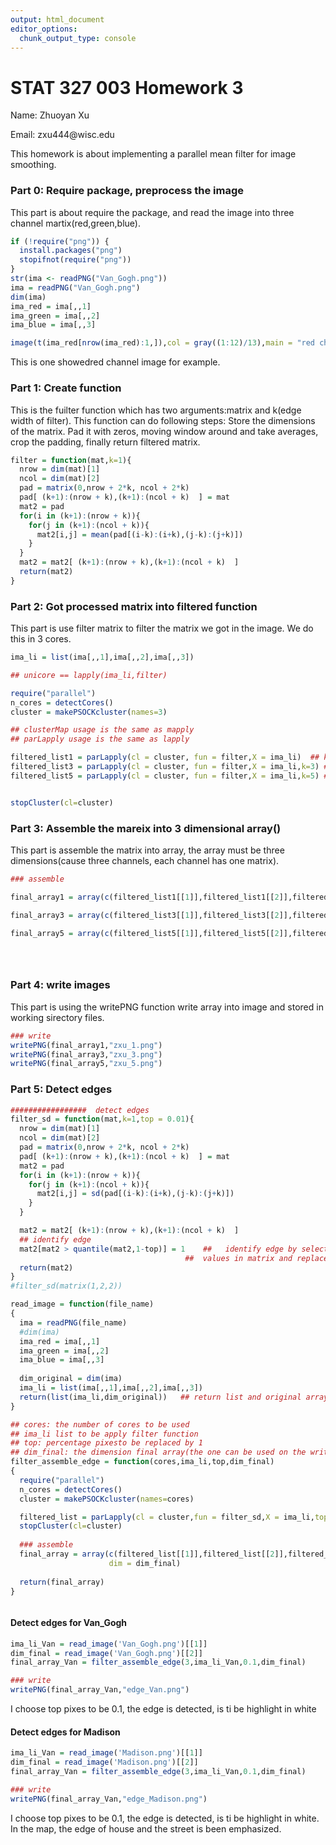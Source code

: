 ---
output: html_document
editor_options: 
  chunk_output_type: console
---
# STAT 327 003 Homework 3


Name: Zhuoyan Xu

Email: zxu444@wisc.edu

 This homework is about implementing a parallel mean filter for image smoothing.

### Part 0: Require package, preprocess the image
This part is about require the package, and read the image into three channel martix(red,green,blue).
```{r}
if (!require("png")) {
  install.packages("png")
  stopifnot(require("png"))
}
str(ima <- readPNG("Van_Gogh.png"))
ima = readPNG("Van_Gogh.png")
dim(ima)
ima_red = ima[,,1]
ima_green = ima[,,2]
ima_blue = ima[,,3]

image(t(ima_red[nrow(ima_red):1,]),col = gray((1:12)/13),main = "red channel")

```

This is one showedred channel  image for example.



### Part 1: Create function

This is the fuilter function which has two arguments:matrix and k(edge width of filter). This function can do following steps:
Store the dimensions of the matrix. Pad it with zeros, moving window around and take averages, crop the padding, finally return filtered matrix.

```{r}
filter = function(mat,k=1){
  nrow = dim(mat)[1]
  ncol = dim(mat)[2]
  pad = matrix(0,nrow + 2*k, ncol + 2*k)
  pad[ (k+1):(nrow + k),(k+1):(ncol + k)  ] = mat
  mat2 = pad
  for(i in (k+1):(nrow + k)){
    for(j in (k+1):(ncol + k)){
      mat2[i,j] = mean(pad[(i-k):(i+k),(j-k):(j+k)])
    }
  }
  mat2 = mat2[ (k+1):(nrow + k),(k+1):(ncol + k)  ]
  return(mat2)
}
```

### Part 2: Got processed matrix into filtered function
This part is use filter matrix to filter the matrix we got in the image. We do this in 3 cores.
```{r}
ima_li = list(ima[,,1],ima[,,2],ima[,,3])

## unicore == lapply(ima_li,filter)

require("parallel")
n_cores = detectCores()
cluster = makePSOCKcluster(names=3)

## clusterMap usage is the same as mapply
## parLapply usage is the same as lapply

filtered_list1 = parLapply(cl = cluster, fun = filter,X = ima_li)  ## k=1
filtered_list3 = parLapply(cl = cluster, fun = filter,X = ima_li,k=3) ## k=3
filtered_list5 = parLapply(cl = cluster, fun = filter,X = ima_li,k=5) ## k=5


stopCluster(cl=cluster)
```


### Part 3: Assemble the mareix into 3 dimensional array()
This part is assemble the matrix into array, the array must be three dimensions(cause three channels, each channel has one matrix).
```{r}
### assemble

final_array1 = array(c(filtered_list1[[1]],filtered_list1[[2]],filtered_list1[[3]]),dim = dim(ima))

final_array3 = array(c(filtered_list3[[1]],filtered_list3[[2]],filtered_list3[[3]]),dim = dim(ima))

final_array5 = array(c(filtered_list5[[1]],filtered_list5[[2]],filtered_list5[[3]]),dim = dim(ima))





```

### Part 4: write images
This part is using the writePNG function write array into image and stored in working sirectory files.
```{r}

### write
writePNG(final_array1,"zxu_1.png")
writePNG(final_array3,"zxu_3.png")
writePNG(final_array5,"zxu_5.png")


```


### Part 5: Detect edges
```{r}

#################  detect edges
filter_sd = function(mat,k=1,top = 0.01){
  nrow = dim(mat)[1]
  ncol = dim(mat)[2]
  pad = matrix(0,nrow + 2*k, ncol + 2*k)
  pad[ (k+1):(nrow + k),(k+1):(ncol + k)  ] = mat
  mat2 = pad
  for(i in (k+1):(nrow + k)){
    for(j in (k+1):(ncol + k)){
      mat2[i,j] = sd(pad[(i-k):(i+k),(j-k):(j+k)])
    }
  }

  mat2 = mat2[ (k+1):(nrow + k),(k+1):(ncol + k)  ]
  ## identify edge
  mat2[mat2 > quantile(mat2,1-top)] = 1    ##   identify edge by select top 1% or 10% 
                                       ##  values in matrix and replace them by 1 
  return(mat2)
}
#filter_sd(matrix(1,2,2))

read_image = function(file_name)
{
  ima = readPNG(file_name)
  #dim(ima)
  ima_red = ima[,,1]
  ima_green = ima[,,2]
  ima_blue = ima[,,3]
  
  dim_original = dim(ima)
  ima_li = list(ima[,,1],ima[,,2],ima[,,3])
  return(list(ima_li,dim_original))   ## return list and original array                                                    # dimension
}

## cores: the number of cores to be used
## ima_li list to be apply filter function
## top: percentage pixesto be replaced by 1
## dim_final: the dimension final array(the one can be used on the writePNG)
filter_assemble_edge = function(cores,ima_li,top,dim_final)
{
  require("parallel")
  n_cores = detectCores()
  cluster = makePSOCKcluster(names=cores)

  filtered_list = parLapply(cl = cluster,fun = filter_sd,X = ima_li,top = top)
  stopCluster(cl=cluster)
  
  ### assemble
  final_array = array(c(filtered_list[[1]],filtered_list[[2]],filtered_list[[3]]),
                      dim = dim_final)
  
  return(final_array)
}



```

#### Detect edges for Van_Gogh
```{r}
ima_li_Van = read_image('Van_Gogh.png')[[1]]
dim_final = read_image('Van_Gogh.png')[[2]]
final_array_Van = filter_assemble_edge(3,ima_li_Van,0.1,dim_final)

### write
writePNG(final_array_Van,"edge_Van.png")

```

I choose top pixes to be 0.1, the edge is detected, is ti be highlight in white



#### Detect edges for Madison
```{r}
ima_li_Van = read_image('Madison.png')[[1]]
dim_final = read_image('Madison.png')[[2]]
final_array_Van = filter_assemble_edge(3,ima_li_Van,0.1,dim_final)

### write
writePNG(final_array_Van,"edge_Madison.png")

```


I choose top pixes to be 0.1, the edge is detected, is ti be highlight in white.
In the map, the edge of house and the street is been emphasized.














